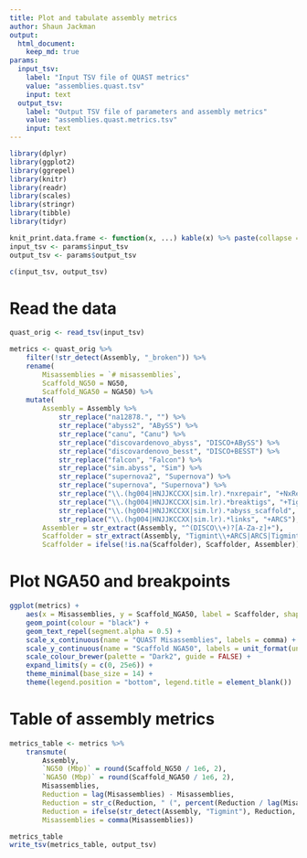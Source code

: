 ```yaml
---
title: Plot and tabulate assembly metrics
author: Shaun Jackman
output:
  html_document:
    keep_md: true
params:
  input_tsv:
    label: "Input TSV file of QUAST metrics"
    value: "assemblies.quast.tsv"
    input: text
  output_tsv:
    label: "Output TSV file of parameters and assembly metrics"
    value: "assemblies.quast.metrics.tsv"
    input: text
---
```


```r
library(dplyr)
library(ggplot2)
library(ggrepel)
library(knitr)
library(readr)
library(scales)
library(stringr)
library(tibble)
library(tidyr)

knit_print.data.frame <- function(x, ...) kable(x) %>% paste(collapse = "\n") %>% asis_output
input_tsv <- params$input_tsv
output_tsv <- params$output_tsv

c(input_tsv, output_tsv)
```

# Read the data
```r
quast_orig <- read_tsv(input_tsv)

metrics <- quast_orig %>%
	filter(!str_detect(Assembly, "_broken")) %>%
	rename(
		Misassemblies = `# misassemblies`,
		Scaffold_NG50 = NG50,
		Scaffold_NGA50 = NGA50) %>%
	mutate(
		Assembly = Assembly %>%
			str_replace("na12878.", "") %>%
			str_replace("abyss2", "ABySS") %>%
			str_replace("canu", "Canu") %>%
			str_replace("discovardenovo_abyss", "DISCO+ABySS") %>%
			str_replace("discovardenovo_besst", "DISCO+BESST") %>%
			str_replace("falcon", "Falcon") %>%
			str_replace("sim.abyss", "Sim") %>%
			str_replace("supernova2", "Supernova") %>%
			str_replace("supernova", "Supernova") %>%
			str_replace("\\.(hg004|HNJJKCCXX|sim.lr).*nxrepair", "+NxRepair") %>%
			str_replace("\\.(hg004|HNJJKCCXX|sim.lr).*breaktigs", "+Tigmint") %>%
			str_replace("\\.(hg004|HNJJKCCXX|sim.lr).*abyss_scaffold", "+ARCS") %>%
			str_replace("\\.(hg004|HNJJKCCXX|sim.lr).*links", "+ARCS"),
		Assembler = str_extract(Assembly, "^(DISCO\\+)?[A-Za-z]+"),
		Scaffolder = str_extract(Assembly, "Tigmint\\+ARCS|ARCS|Tigmint|NxRepair"),
		Scaffolder = ifelse(!is.na(Scaffolder), Scaffolder, Assembler))
```

# Plot NGA50 and breakpoints
```r
ggplot(metrics) +
	aes(x = Misassemblies, y = Scaffold_NGA50, label = Scaffolder, shape = Assembler, colour = Assembler) +
	geom_point(colour = "black") +
	geom_text_repel(segment.alpha = 0.5) +
	scale_x_continuous(name = "QUAST Misassemblies", labels = comma) +
	scale_y_continuous(name = "Scaffold NGA50", labels = unit_format(unit = "Mbp", scale = 1e-6)) +
	scale_colour_brewer(palette = "Dark2", guide = FALSE) +
	expand_limits(y = c(0, 25e6)) +
	theme_minimal(base_size = 14) +
	theme(legend.position = "bottom", legend.title = element_blank())
```

# Table of assembly metrics
```r
metrics_table <- metrics %>%
	transmute(
		Assembly,
		`NG50 (Mbp)` = round(Scaffold_NG50 / 1e6, 2),
		`NGA50 (Mbp)` = round(Scaffold_NGA50 / 1e6, 2),
		Misassemblies,
		Reduction = lag(Misassemblies) - Misassemblies,
		Reduction = str_c(Reduction, " (", percent(Reduction / lag(Misassemblies)), ")"),
		Reduction = ifelse(str_detect(Assembly, "Tigmint"), Reduction, NA),
		Misassemblies = comma(Misassemblies))

metrics_table
write_tsv(metrics_table, output_tsv)
```

